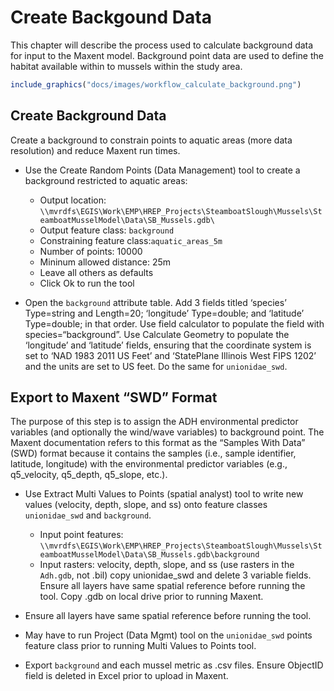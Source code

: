 # Create Backgound Data
This chapter will describe the process used to calculate background data for input to the Maxent model. Background point data are used to define the habitat available within to mussels within the study area.  

```r
include_graphics("docs/images/workflow_calculate_background.png")
```

## Create Background Data
Create a background to constrain points to aquatic areas (more data resolution) and reduce Maxent run times.

* Use the Create Random Points (Data Management) tool to create a background restricted to aquatic areas:

    * Output location: `\\mvrdfs\EGIS\Work\EMP\HREP_Projects\SteamboatSlough\Mussels\SteamboatMusselModel\Data\SB_Mussels.gdb\`
    * Output feature class: `background`
    * Constraining feature class:`aquatic_areas_5m`
    * Number of points: 10000
    * Mininum allowed distance: 25m
    * Leave all others as defaults
    * Click Ok to run the tool

* Open the `background` attribute table. Add 3 fields titled 'species' Type=string and Length=20; 'longitude' Type=double; and 'latitude' Type=double; in that order. Use field calculator to populate the field with species="background". Use Calculate Geometry to populate the 'longitude' and 'latitude' fields, ensuring that the coordinate system is set to 'NAD 1983 2011 US Feet' and 'StatePlane Illinois West FIPS 1202' and the units are set to US feet. Do the same for `unionidae_swd`.

## Export to Maxent "SWD" Format
The purpose of this step is to assign the ADH environmental predictor variables (and optionally the wind/wave variables) to background point. The Maxent documentation refers to this format as the "Samples With Data" (SWD) format because it contains the samples (i.e., sample identifier, latitude, longitude) with the environmental predictor variables (e.g., q5_velocity, q5_depth, q5_slope, etc.). 

* Use Extract Multi Values to Points (spatial analyst) tool to write new values (velocity, depth, slope, and ss) onto feature classes `unionidae_swd` and `background`.

     * Input point features: `\\mvrdfs\EGIS\Work\EMP\HREP_Projects\SteamboatSlough\Mussels\SteamboatMusselModel\Data\SB_Mussels.gdb\background`
     * Input rasters: velocity, depth, slope, and ss (use rasters in the `Adh.gdb`, not .bil)  copy unionidae_swd and delete 3 variable fields. Ensure all layers have same spatial reference before running the tool. Copy .gdb on local drive prior to running Maxent.
     
* Ensure all layers have same spatial reference before running the tool.  
* May have to run Project (Data Mgmt) tool on the `unionidae_swd` points feature class prior to running Multi Values to Points tool. 
* Export `background` and each mussel metric as .csv files. Ensure ObjectID field is deleted in Excel prior to upload in Maxent.










